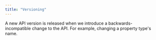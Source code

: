 ```yaml
---
title: "Versioning"
---
```


A new API version is released when we introduce a backwards-incompatible change to the API. For example, changing a property type's name.